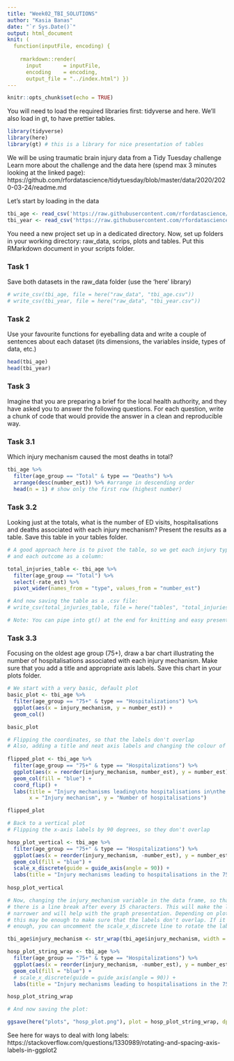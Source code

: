 ```yaml
---
title: "Week02_TBI_SOLUTIONS"
author: "Kasia Banas"
date: "`r Sys.Date()`"
output: html_document
knit: (
  function(inputFile, encoding) { 
  
    rmarkdown::render( 
      input       = inputFile, 
      encoding    = encoding, 
      output_file = "../index.html") })
---
```


```r
knitr::opts_chunk$set(echo = TRUE)
```

You will need to load the required libraries first: tidyverse and here.
We'll also load in gt, to have prettier tables.

```r
library(tidyverse)
library(here)
library(gt) # this is a library for nice presentation of tables
```

We will be using traumatic brain injury data from a Tidy Tuesday challenge
Learn more about the challenge and the data here (spend max 3 minutes looking at the linked page):
https://github.com/rfordatascience/tidytuesday/blob/master/data/2020/2020-03-24/readme.md

Let's start by loading in the data

```r
tbi_age <- read_csv('https://raw.githubusercontent.com/rfordatascience/tidytuesday/master/data/2020/2020-03-24/tbi_age.csv')
tbi_year <- read_csv('https://raw.githubusercontent.com/rfordatascience/tidytuesday/master/data/2020/2020-03-24/tbi_year.csv')
```

You need a new project set up in a dedicated directory. Now, set up folders in your working directory: raw_data, scrips, plots and tables. Put this RMarkdown document in your scripts folder. 

### Task 1
Save both datasets in the raw_data folder (use the 'here' library)

```r
# write_csv(tbi_age, file = here("raw_data", "tbi_age.csv"))
# write_csv(tbi_year, file = here("raw_data", "tbi_year.csv"))
```

### Task 2
Use your favourite functions for eyeballing data and write a couple of sentences about each dataset (its dimensions, the variables inside, types of data, etc.)

```r
head(tbi_age)
head(tbi_year)
```

### Task 3
Imagine that you are preparing a brief for the local health authority, and they have asked you to answer the following questions. For each question, write a chunk of code that would provide the answer in a clean and reproducible way.

### Task 3.1
Which injury mechanism caused the most deaths in total?

```r
tbi_age %>% 
  filter(age_group == "Total" & type == "Deaths") %>% 
  arrange(desc(number_est)) %>% #arrange in descending order
  head(n = 1) # show only the first row (highest number)
```


### Task 3.2
Looking just at the totals, what is the number of ED visits, hospitalisations and deaths
associated with each injury mechanism? Present the results as a table. Save this table in your tables folder.

```r

# A good approach here is to pivot the table, so we get each injury type as a row,
# and each outcome as a column:

total_injuries_table <- tbi_age %>% 
  filter(age_group == "Total") %>% 
  select(-rate_est) %>% 
  pivot_wider(names_from = "type", values_from = "number_est") 

# And now saving the table as a .csv file:
# write_csv(total_injuries_table, file = here("tables", "total_injuries_table.csv"))

# Note: You can pipe into gt() at the end for knitting and easy presentation

```

### Task 3.3
Focusing on the oldest age group (75+), draw a bar chart illustrating the number of hospitalisations associated with each injury mechanism. Make sure that you add a title and appropriate axis labels. Save this chart in your plots folder.

```r

# We start with a very basic, default plot
basic_plot <- tbi_age %>% 
  filter(age_group == "75+" & type == "Hospitalizations") %>% 
  ggplot(aes(x = injury_mechanism, y = number_est)) +
  geom_col() 

basic_plot

# Flipping the coordinates, so that the labels don't overlap
# Also, adding a title and neat axis labels and changing the colour of the bars
  
flipped_plot <- tbi_age %>% 
  filter(age_group == "75+" & type == "Hospitalizations") %>% 
  ggplot(aes(x = reorder(injury_mechanism, number_est), y = number_est)) +
  geom_col(fill = "blue") +
  coord_flip() +
  labs(title = "Injury mechanisms leading\nto hospitalisations in\nthe 75+ age group", 
       x = "Injury mechanism", y = "Number of hospitalisations")

flipped_plot

# Back to a vertical plot
# Flipping the x-axis labels by 90 degrees, so they don't overlap

hosp_plot_vertical <- tbi_age %>% 
  filter(age_group == "75+" & type == "Hospitalizations") %>% 
  ggplot(aes(x = reorder(injury_mechanism, -number_est), y = number_est)) +
  geom_col(fill = "blue") +
  scale_x_discrete(guide = guide_axis(angle = 90)) +
  labs(title = "Injury mechanisms leading to hospitalisations in the 75+ age group", x = "Injury mechanism", y = "Number of hospitalisations")
  
hosp_plot_vertical

# Now, changing the injury_mechanism variable in the data frame, so that
# there is a line break after every 15 characters. This will make the labels
# narrower and will help with the graph presentation. Depending on plot size,
# this may be enough to make sure that the labels don't overlap. If it's not
# enough, you can uncomment the scale_x_discrete line to rotate the labels.

tbi_age$injury_mechanism <- str_wrap(tbi_age$injury_mechanism, width = 15)

hosp_plot_string_wrap <- tbi_age %>% 
  filter(age_group == "75+" & type == "Hospitalizations") %>% 
  ggplot(aes(x = reorder(injury_mechanism, -number_est), y = number_est)) +
  geom_col(fill = "blue") +
  # scale_x_discrete(guide = guide_axis(angle = 90)) +
  labs(title = "Injury mechanisms leading to hospitalisations in the 75+ age group", x = "Injury mechanism", y = "Number of hospitalisations")

hosp_plot_string_wrap

# And now saving the plot:

ggsave(here("plots", "hosp_plot.png"), plot = hosp_plot_string_wrap, dpi = 600, width = 8, height = 6, units = "in")

```

See here for ways to deal with long labels: https://stackoverflow.com/questions/1330989/rotating-and-spacing-axis-labels-in-ggplot2


